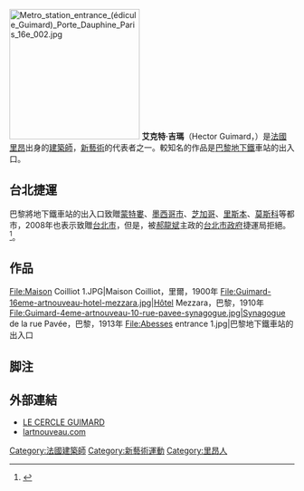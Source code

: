 [[File:Metro_station_entrance_(édicule_Guimard)_Porte_Dauphine_Paris_16e_002.jpg|230px]]
'''艾克特·吉瑪'''（Hector Guimard，{{bd|1867年|3月10日|1942年|5月20日|catIdx=Guimard, Hector}}）是[[法國|法國]][[里昂|里昂]]出身的[[建築師|建築師]]，[[新藝術|新藝術]]的代表者之一。較知名的作品是[[巴黎地下鐵|巴黎地下鐵]]車站的出入口。

== 台北捷運 ==
巴黎將地下鐵車站的出入口致贈[[蒙特婁|蒙特婁]]、[[墨西哥市|墨西哥市]]、[[芝加哥|芝加哥]]、[[里斯本|里斯本]]、[[莫斯科|莫斯科]]等都市，2008年也表示致贈[[台北市|台北市]]，但是，被[[郝龍斌|郝龍斌]]主政的[[台北市政府|台北市政府]]捷運局拒絕。<ref>{{Cite web |url=http://www.yuyen.tw/2009/01/blog-post_15.html |title=瞎毀？台北拒絕法國吉瑪的作品？來瞧瞧捷運局公文！ |access-date=2015-06-08 |archive-date=2021-01-25 |archive-url=https://web.archive.org/web/20210125225517/http://www.yuyen.tw/2009/01/blog-post_15.html |dead-url=no }}</ref>。

==作品==
<gallery mode=packed heights="160px">
File:Maison Coilliot 1.JPG|Maison Coilliot，里爾，1900年
File:Guimard-16eme-artnouveau-hotel-mezzara.jpg|Hôtel Mezzara，巴黎，1910年
File:Guimard-4eme-artnouveau-10-rue-pavee-synagogue.jpg|Synagogue de la rue Pavée，巴黎，1913年
File:Abesses entrance 1.jpg|巴黎地下鐵車站的出入口
</gallery>

== 脚注 ==
{{Reflist}}

==外部連結==
{{Commonscat|Hector Guimard}}
* [http://www.lecercleguimard.fr/ LE CERCLE GUIMARD] {{Wayback|url=http://www.lecercleguimard.fr/ |date=20160422024251 }}
* [http://lartnouveau.com/artistes/guimard.htm lartnouveau.com] {{Wayback|url=http://lartnouveau.com/artistes/guimard.htm |date=20210504043208 }}

{{Authority control}}
{{DEFAULTSORT:Guimard, Hector}}
[[Category:法國建築師|Category:法國建築師]]
[[Category:新藝術運動|Category:新藝術運動]]
[[Category:里昂人|Category:里昂人]]